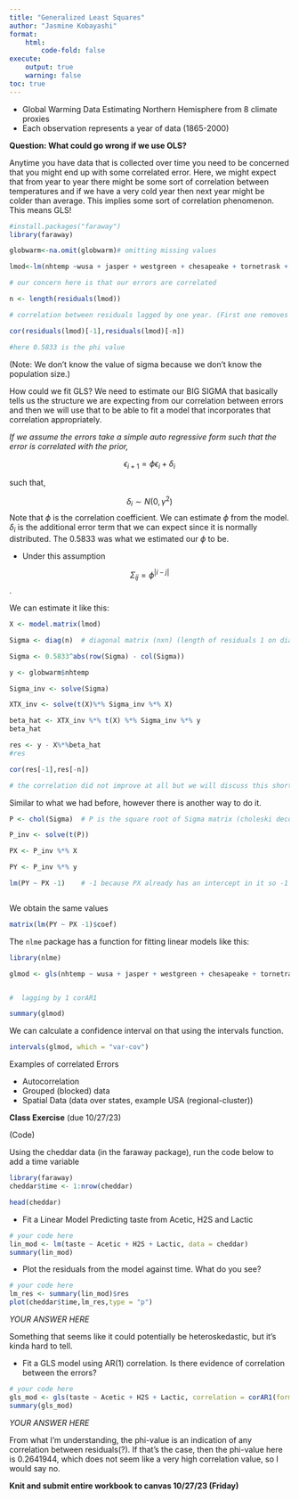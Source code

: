 ```yaml
---
title: "Generalized Least Squares"
author: "Jasmine Kobayashi"
format:
    html:
        code-fold: false
execute:
    output: true
    warning: false
toc: true
---
```


* Global Warming Data Estimating Northern Hemisphere from 8 climate proxies 
* Each observation represents a year of data (1865-2000)

**Question: What could go wrong if we use OLS?**

Anytime you have data that is collected over time you need to be concerned that you might end up with some correlated error. Here, we might expect that from year to year there might be some sort of correlation between temperatures and if we have a very cold year then next year might be colder than average. This implies some sort of correlation phenomenon. This means GLS!

```r

#install.packages("faraway")
library(faraway)

```


```r
globwarm<-na.omit(globwarm)# omitting missing values 

```

```r


lmod<-lm(nhtemp ~wusa + jasper + westgreen + chesapeake + tornetrask + urals + mongolia+tasman,data=globwarm)

# our concern here is that our errors are correlated 

n <- length(residuals(lmod))

# correlation between residuals lagged by one year. (First one removes the first residuals thus looking at years 2-n). The next removes the final one and looks at 1 to n-1 and taking the correlation between a year and the subsequent year residuals.

cor(residuals(lmod)[-1],residuals(lmod)[-n])

#here 0.5833 is the phi value 

```
(Note: We don't know the value of sigma because we don't know the population size.)

How could we fit GLS? We need to estimate our BIG SIGMA that basically tells us the structure we are expecting from our correlation between errors and then we will use that to be able to fit a model that incorporates that correlation appropriately. 

*If we assume the errors take a simple auto regressive form such that the error is correlated with the prior,*

$$ \epsilon_{i+1} = \phi \epsilon_i + \delta_i $$

such that, 

$$ \delta_i \sim N(0, \gamma^2) $$
Note that $\phi$ is the correlation coefficient. We can estimate $\phi$ from the model. $\delta_i$ is the additional error term that we can expect since it is normally distributed. The 0.5833 was what we estimated our $\phi$ to be. 


* Under this assumption 

$$\Sigma_{ij} = \phi^{|i-j|}$$. 




We can estimate it like this: 

```r

 
X <- model.matrix(lmod)

Sigma <- diag(n)  # diagonal matrix (nxn) (length of residuals 1 on diags - 0 elsewhere

Sigma <- 0.5833^abs(row(Sigma) - col(Sigma))

```


```r

y <- globwarm$nhtemp

Sigma_inv <- solve(Sigma)

XTX_inv <- solve(t(X)%*% Sigma_inv %*% X)

```

```r

beta_hat <- XTX_inv %*% t(X) %*% Sigma_inv %*% y
beta_hat

```


```r

res <- y - X%*%beta_hat
#res

cor(res[-1],res[-n])

# the correlation did not improve at all but we will discuss this shortly

```


Similar to what we had before, however there is another way to do it. 

```r

P <- chol(Sigma)  # P is the square root of Sigma matrix (choleski decomposition)

P_inv <- solve(t(P))

PX <- P_inv %*% X

PY <- P_inv %*% y

lm(PY ~ PX -1)    # -1 because PX already has an intercept in it so -1 makes sure that no additional intercept is fitted



```

We obtain the same values 

```r

matrix(lm(PY ~ PX -1)$coef)

```
The `nlme` package has a function for fitting linear models like this: 

```r
library(nlme)

glmod <- gls(nhtemp ~ wusa + jasper + westgreen + chesapeake + tornetrask + urals + mongolia + tasman, correlation = corAR1(form = ~ year), data = globwarm)


#  lagging by 1 corAR1
```


```r

summary(glmod)

```
We can calculate a confidence interval on that using the intervals function. 

```r

intervals(glmod, which = "var-cov")

```
Examples of correlated Errors 

* Autocorrelation 
* Grouped (blocked) data
* Spatial Data (data over states, example USA (regional-cluster))


**Class Exercise** (due 10/27/23)

(Code)

Using the cheddar data (in the faraway package), run the code below to add a time variable

```r
library(faraway)
cheddar$time <- 1:nrow(cheddar)

head(cheddar)
```


* Fit a Linear Model Predicting taste from Acetic, H2S and Lactic
```r
# your code here
lin_mod <- lm(taste ~ Acetic + H2S + Lactic, data = cheddar)
summary(lin_mod)
```


* Plot the residuals from the model against time. What do you see?

```r
# your code here
lm_res <- summary(lin_mod)$res
plot(cheddar$time,lm_res,type = "p")
```

*YOUR ANSWER HERE*

Something that seems like it could potentially be heteroskedastic, but it's kinda hard to tell. 

* Fit a GLS model using AR(1) correlation. Is there evidence of correlation between the errors?

```r
# your code here
gls_mod <- gls(taste ~ Acetic + H2S + Lactic, correlation = corAR1(form = ~ time), data = cheddar)
summary(gls_mod)
```

*YOUR ANSWER HERE*

From what I'm understanding, the phi-value is an indication of any correlation between residuals(?). If that's the case, then the phi-value here is 0.2641944, which does not seem like a very high correlation value, so I would say no. 

**Knit and submit entire workbook to canvas 10/27/23 (Friday)**

